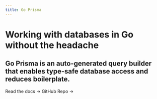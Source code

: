 ```yaml
---
title: Go Prisma
---
```




<div className={styles.container} style={{ height: '100%' }}>
  <div>
    <div className={styles.jumbotron}>
      <h1 className={styles.heading}>
        Working with databases in Go without the headache
      </h1>
      <h2 className={styles.subheading}>
        Go Prisma is an auto-generated query builder that enables type-safe database access and reduces boilerplate.
      </h2>
      <div className={styles.buttons}>
        <Link href="/docs" className={styles.btnPrimary}>
          Read the docs
          <span>→</span>
        </Link>
        <Link href="https://github.com/steebchen/prisma-client-go" className={styles.btnSecondary}>
          GitHub Repo
          <span>→</span>
        </Link>
      </div>
    </div>
  </div>
</div>

